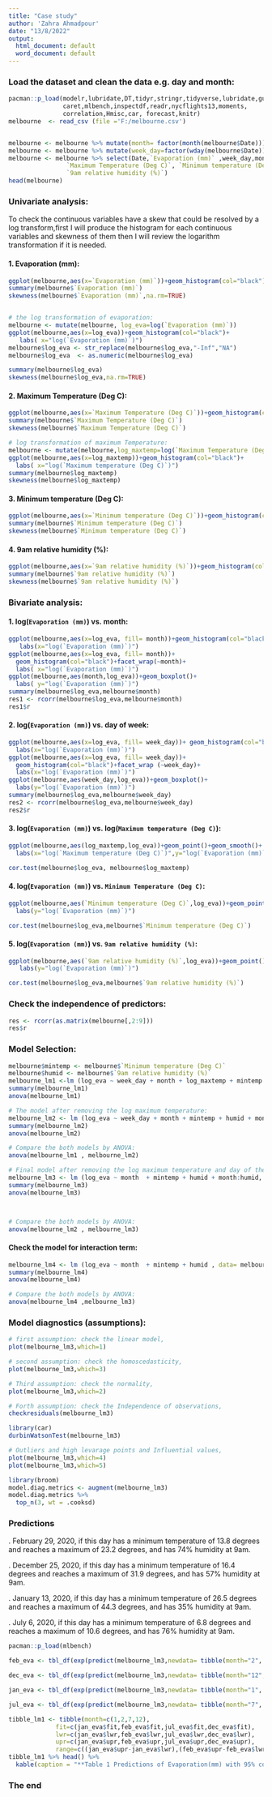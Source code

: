---
title: "Case study"
author: 'Zahra Ahmadpour'
date: "13/8/2022"
output:
  html_document: default
  word_document: default
---



### Load the dataset and clean the data e.g. day and month:

```{r}
pacman::p_load(modelr,lubridate,DT,tidyr,stringr,tidyverse,lubridate,gutenbergr,
               caret,mlbench,inspectdf,readr,nycflights13,moments, 
               correlation,Hmisc,car, forecast,knitr)
melbourne  <- read_csv (file ='F:/melbourne.csv')


melbourne <- melbourne %>% mutate(month= factor(month(melbourne$Date)))
melbourne <- melbourne %>% mutate(week_day=factor(wday(melbourne$Date)))
melbourne <- melbourne %>% select(Date,`Evaporation (mm)` ,week_day,month,
                `Maximum Temperature (Deg C)`, `Minimum temperature (Deg C)`,
                `9am relative humidity (%)`)
head(melbourne)
```


### Univariate analysis:

To check the continuous variables have a skew that could be resolved by a log transform,first I will produce the histogram for each continuous variables and skewness of them then I will review the logarithm transformation if it is needed.

#### 1. Evaporation (mm):
  
```{r}
ggplot(melbourne,aes(x=`Evaporation (mm)`))+geom_histogram(col="black")
summary(melbourne$`Evaporation (mm)`)
skewness(melbourne$`Evaporation (mm)`,na.rm=TRUE)


# the log transformation of evaporation:
melbourne <- mutate(melbourne, log_eva=log(`Evaporation (mm)`))
ggplot(melbourne,aes(x=log_eva))+geom_histogram(col="black")+
   labs( x="log(`Evaporation (mm)`)")
melbourne$log_eva <- str_replace(melbourne$log_eva,"-Inf","NA")
melbourne$log_eva  <- as.numeric(melbourne$log_eva)

summary(melbourne$log_eva)
skewness(melbourne$log_eva,na.rm=TRUE)

```

#### 2. Maximum Temperature (Deg C):

```{r}
ggplot(melbourne,aes(x=`Maximum Temperature (Deg C)`))+geom_histogram(col="black")
summary(melbourne$`Maximum Temperature (Deg C)`)
skewness(melbourne$`Maximum Temperature (Deg C)`)

# log transformation of maximum Temperature:
melbourne <- mutate(melbourne,log_maxtemp=log(`Maximum Temperature (Deg C)`))
ggplot(melbourne,aes(x=log_maxtemp))+geom_histogram(col="black")+
  labs( x="log(`Maximum temperature (Deg C)`)")
summary(melbourne$log_maxtemp)
skewness(melbourne$log_maxtemp)
```

#### 3. Minimum temperature (Deg C):

```{r}
ggplot(melbourne,aes(x=`Minimum temperature (Deg C)`))+geom_histogram(col="black")
summary(melbourne$`Minimum temperature (Deg C)`)
skewness(melbourne$`Minimum temperature (Deg C)`)
```

#### 4. 9am relative humidity (%):

```{r}
ggplot(melbourne,aes(x=`9am relative humidity (%)`))+geom_histogram(col="black")
summary(melbourne$`9am relative humidity (%)`)
skewness(melbourne$`9am relative humidity (%)`)
```

### Bivariate analysis:

#### 1. log(`Evaporation (mm)`) vs. month:

```{r}
ggplot(melbourne,aes(x=log_eva, fill= month))+geom_histogram(col="black")+
   labs(x="log(`Evaporation (mm)`)")
ggplot(melbourne,aes(x=log_eva, fill= month))+
  geom_histogram(col="black")+facet_wrap(~month)+
  labs( x="log(`Evaporation (mm)`)")
ggplot(melbourne,aes(month,log_eva))+geom_boxplot()+
  labs( y="log(`Evaporation (mm)`)")
summary(melbourne$log_eva,melbourne$month)
res1 <- rcorr(melbourne$log_eva,melbourne$month)
res1$r
```

#### 2. log(`Evaporation (mm)`) vs. day of week:

```{r}
ggplot(melbourne,aes(x=log_eva, fill= week_day))+ geom_histogram(col="black")+
  labs(x="log(`Evaporation (mm)`)")
ggplot(melbourne,aes(x=log_eva, fill= week_day))+
  geom_histogram(col="black")+facet_wrap (~week_day)+
  labs(x="log(`Evaporation (mm)`)")
ggplot(melbourne,aes(week_day,log_eva))+geom_boxplot()+
  labs(y="log(`Evaporation (mm)`)")
summary(melbourne$log_eva,melbourne$week_day)
res2 <- rcorr(melbourne$log_eva,melbourne$week_day)
res2$r
```

#### 3. log(`Evaporation (mm)`) vs. log(`Maximum temperature (Deg C)`):

```{r}
ggplot(melbourne,aes(log_maxtemp,log_eva))+geom_point()+geom_smooth()+
  labs(x="log(`Maximum temperature (Deg C)`)",y="log(`Evaporation (mm)`)")

cor.test(melbourne$log_eva, melbourne$log_maxtemp)
```

#### 4. log(`Evaporation (mm)`) vs. `Minimum Temperature (Deg C)`:

```{r}
ggplot(melbourne,aes(`Minimum temperature (Deg C)`,log_eva))+geom_point()+geom_smooth()+
  labs(y="log(`Evaporation (mm)`)")

cor.test(melbourne$log_eva,melbourne$`Minimum temperature (Deg C)`)
```

#### 5. log(`Evaporation (mm)`) vs. `9am relative humidity (%)`:

```{r}
ggplot(melbourne,aes(`9am relative humidity (%)`,log_eva))+geom_point()+geom_smooth()+
   labs(y="log(`Evaporation (mm)`)")

cor.test(melbourne$log_eva,melbourne$`9am relative humidity (%)`)
```

### Check the independence of predictors:

```{r}
res <- rcorr(as.matrix(melbourne[,2:9]))
res$r
```

### Model Selection:

```{r}
melbourne$mintemp <- melbourne$`Minimum temperature (Deg C)`
melbourne$humid <- melbourne$`9am relative humidity (%)`
melbourne_lm1 <-lm (log_eva ~ week_day + month + log_maxtemp + mintemp + humid +  month:humid, data= melbourne)
summary(melbourne_lm1)
anova(melbourne_lm1)

# The model after removing the log maximum temperature:
melbourne_lm2 <- lm (log_eva ~ week_day + month + mintemp + humid + month:humid, data= melbourne)
summary(melbourne_lm2) 
anova(melbourne_lm2)

# Compare the both models by ANOVA:
anova(melbourne_lm1 , melbourne_lm2)

# Final model after removing the log maximum temperature and day of the week:
melbourne_lm3 <- lm (log_eva ~ month  + mintemp + humid + month:humid, data= melbourne)
summary(melbourne_lm3) 
anova(melbourne_lm3)



# Compare the both models by ANOVA:
anova(melbourne_lm2 , melbourne_lm3)
```

#### Check the model for interaction term:

```{r}
melbourne_lm4 <- lm (log_eva ~ month  + mintemp + humid , data= melbourne)
summary(melbourne_lm4)
anova(melbourne_lm4)

# Compare the both models by ANOVA:
anova(melbourne_lm4 ,melbourne_lm3)


```
 
### Model diagnostics (assumptions):

```{r}
# first assumption: check the linear model,
plot(melbourne_lm3,which=1)

# second assumption: check the homoscedasticity,
plot(melbourne_lm3,which=3)

# Third assumption: check the normality,
plot(melbourne_lm3,which=2)

# Forth assumption: check the Independence of observations,
checkresiduals(melbourne_lm3)

library(car)
durbinWatsonTest(melbourne_lm3)

# Outliers and high levarage points and Influential values,
plot(melbourne_lm3,which=4)
plot(melbourne_lm3,which=5)

library(broom)
model.diag.metrics <- augment(melbourne_lm3)
model.diag.metrics %>%
  top_n(3, wt = .cooksd)
```


### Predictions

. February 29, 2020, if this day has a minimum temperature of 13.8 degrees and reaches a
maximum of 23.2 degrees, and has 74% humidity at 9am.

. December 25, 2020, if this day has a minimum temperature of 16.4 degrees and reaches a
maximum of 31.9 degrees, and has 57% humidity at 9am.

. January 13, 2020, if this day has a minimum temperature of 26.5 degrees and reaches a
maximum of 44.3 degrees, and has 35% humidity at 9am.

. July 6, 2020, if this day has a minimum temperature of 6.8 degrees and reaches a maximum of 10.6 degrees, and has 76% humidity at 9am.


```{r}

pacman::p_load(mlbench)

feb_eva <- tbl_df(exp(predict(melbourne_lm3,newdata= tibble(month="2", mintemp=13.8, humid=74),interval="confidence")))

dec_eva <- tbl_df(exp(predict(melbourne_lm3,newdata= tibble(month="12", mintemp=16.4, humid=57),interval="confidence")))

jan_eva <- tbl_df(exp(predict(melbourne_lm3,newdata= tibble(month="1", mintemp=26.5, humid=57),interval="confidence")))

jul_eva <- tbl_df(exp(predict(melbourne_lm3,newdata= tibble(month="7", mintemp=6.8, humid=76),interval="confidence")))

tibble_lm1 <- tibble(month=c(1,2,7,12),
             fit=c(jan_eva$fit,feb_eva$fit,jul_eva$fit,dec_eva$fit),
             lwr=c(jan_eva$lwr,feb_eva$lwr,jul_eva$lwr,dec_eva$lwr),
             upr=c(jan_eva$upr,feb_eva$upr,jul_eva$upr,dec_eva$upr),
             range=c((jan_eva$upr-jan_eva$lwr),(feb_eva$upr-feb_eva$lwr),(jul_eva$upr-jul_eva$lwr),(dec_eva$upr-dec_eva$lwr)))
tibble_lm1 %>% head() %>%
  kable(caption = "**Table 1 Predictions of Evaporation(mm) with 95% confidence intervals.**", digits=2)

```

### The end

